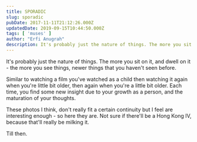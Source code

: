 ```yaml
---
title: SPORADIC
slug: sporadic
pubDate: 2017-11-11T21:12:26.000Z
updatedDate: 2019-09-15T10:44:50.000Z
tags: [ 'muses' ]
author: "Erfi Anugrah"
description: It's probably just the nature of things. The more you sit on it, and dwell on it - the more you see things, newer things that you haven't seen before. 
---
```


It's probably just the nature of things. The more you sit on it, and dwell on it - the more you see things, newer things that you haven't seen before. 

Similar to watching a film you've watched as a child then watching it again when you're little bit older, then again when you're a little bit older. Each time, you find some new insight due to your growth as a person, and the maturation of your thoughts.

These photos I think, don't really fit a certain continuity but I feel are interesting enough - so here they are. Not sure if there'll be a Hong Kong IV, because that'll really be milking it. 

Till then.
